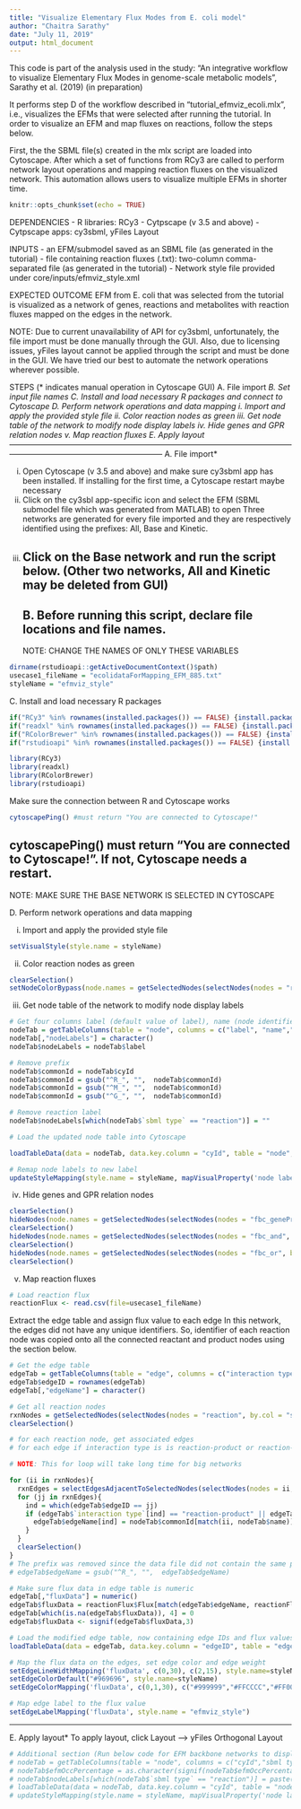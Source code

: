 ```yaml
---
title: "Visualize Elementary Flux Modes from E. coli model"
author: "Chaitra Sarathy"
date: "July 11, 2019"
output: html_document
---
```

This code is part of the analysis used in the study: 
"An integrative workflow to visualize Elementary Flux Modes in genome-scale metabolic models", Sarathy et al. (2019) (in preparation)

It performs step D of the workflow described in "tutorial_efmviz_ecoli.mlx", i.e., visualizes the EFMs that were selected after running the tutorial. In order to visualize an EFM and map fluxes on reactions, follow the steps below.


First, the the SBML file(s) created in the mlx script are loaded into Cytoscape. 
After which a set of functions from RCy3 are called to perform network layout operations and mapping reaction fluxes on the visualized network. 
This automation allows users to visualize multiple EFMs in shorter time. 

```r
knitr::opts_chunk$set(echo = TRUE)
```

DEPENDENCIES
- R libraries: RCy3
- Cytpscape (v 3.5 and above)
- Cytpscape apps: cy3sbml, yFiles Layout

INPUTS
- an EFM/submodel saved as an SBML file (as generated in the tutorial)
- file containing reaction fluxes (.txt): two-column comma-separated file <reaction ID><flux value> (as generated in the tutorial)
- Network style file provided under core/inputs/efmviz_style.xml

EXPECTED OUTCOME
EFM from E. coli that was selected from the tutorial is visualized as a network of genes, reactions and metabolites with reaction fluxes mapped on the edges in the network.

NOTE: Due to current unavailability of API for cy3sbml, unfortunately, the file import must be done manually through the GUI. Also, due to licensing issues, yFiles layout cannot be applied through the script and must be done in the GUI. We have tried our best to automate the network operations wherever possible. 

STEPS (* indicates manual operation in Cytoscape GUI)
A. File import *
B. Set input file names
C. Install and load necessary R packages and connect to Cytoscape
D. Perform network operations and data mapping
  i. Import and apply the provided style file 
  ii. Color reaction nodes as green
  iii. Get node table of the network to modify node display labels 
  iv. Hide genes and GPR relation nodes
   v. Map reaction fluxes
E. Apply layout*
-----------------------------------------------------------------------------------------------------------------------------------------------------------------------
A. File import*

i. Open Cytoscape (v 3.5 and above) and make sure cy3sbml app has been installed. If installing for the first time, a Cytoscape restart maybe necessary
ii. Click on the cy3sbl app-specific icon and select the EFM (SBML submodel file which was generated from MATLAB) to open
Three networks are generated for every file imported and they are respectively identified using the prefixes: All, Base and Kinetic. 
iii. Click on the Base network and run the script below. (Other two networks, All and Kinetic may be deleted from GUI)
-----------------------------------------------------------------------------------------------------------------------------------------------------------------------
B. Before running this script, declare file locations and file names. 
-----------------------------------------------------------------------------------------------------------------------------------------------------------------------
NOTE: CHANGE THE NAMES OF ONLY THESE VARIABLES
```r
dirname(rstudioapi::getActiveDocumentContext()$path)
usecase1_fileName = "ecolidataForMapping_EFM_885.txt"
styleName = "efmviz_style"
```
C. Install and load necessary R packages
```r
if("RCy3" %in% rownames(installed.packages()) == FALSE) {install.packages("RCy3")}
if("readxl" %in% rownames(installed.packages()) == FALSE) {install.packages("readxl")}
if("RColorBrewer" %in% rownames(installed.packages()) == FALSE) {install.packages("RColorBrewer")}
if("rstudioapi" %in% rownames(installed.packages()) == FALSE) {install.packages("rstudioapi")}

library(RCy3)
library(readxl)
library(RColorBrewer)
library(rstudioapi)
```

Make sure the connection between R and Cytoscape works
```r
cytoscapePing() #must return "You are connected to Cytoscape!"
```
cytoscapePing() must return "You are connected to Cytoscape!". If not, Cytoscape needs a restart.
-----------------------------------------------------------------------------------------------------------------------------------------------------------------------
NOTE: MAKE SURE THE BASE NETWORK IS SELECTED IN CYTOSCAPE

D. Perform network operations and data mapping

i. Import and apply the provided style file 
```r
setVisualStyle(style.name = styleName)
```
ii. Color reaction nodes as green
```r
clearSelection()
setNodeColorBypass(node.names = getSelectedNodes(selectNodes(nodes = "reaction", by.col = "sbml type")), new.colors = "#00FF00" )
```
iii. Get node table of the network to modify node display labels 
```r
# Get four columns label (default value of label), name (node identifier), sbml type (for filtering nodes later) and cyId (will be used for assigning identifiers for edges)
nodeTab = getTableColumns(table = "node", columns = c("label", "name","sbml type", "cyId"))
nodeTab[,"nodeLabels"] = character()
nodeTab$nodeLabels = nodeTab$label

# Remove prefix
nodeTab$commonId = nodeTab$cyId
nodeTab$commonId = gsub("^R_", "",  nodeTab$commonId)
nodeTab$commonId = gsub("^M_", "",  nodeTab$commonId)
nodeTab$commonId = gsub("^G_", "",  nodeTab$commonId)

# Remove reaction label
nodeTab$nodeLabels[which(nodeTab$`sbml type` == "reaction")] = ""

# Load the updated node table into Cytoscape 

loadTableData(data = nodeTab, data.key.column = "cyId", table = "node", table.key.column = "cyId")

# Remap node labels to new label
updateStyleMapping(style.name = styleName, mapVisualProperty('node label', 'nodeLabels','p'))
```

iv.  Hide genes and GPR relation nodes

```r
clearSelection()
hideNodes(node.names = getSelectedNodes(selectNodes(nodes = "fbc_geneProduct", by.col = "sbml type")))
clearSelection()
hideNodes(node.names = getSelectedNodes(selectNodes(nodes = "fbc_and", by.col = "sbml type")))
clearSelection()
hideNodes(node.names = getSelectedNodes(selectNodes(nodes = "fbc_or", by.col = "sbml type")))
clearSelection()
```

v. Map reaction fluxes

```r
# Load reaction flux
reactionFlux <- read.csv(file=usecase1_fileName)
```
Extract the edge table and assign flux value to each edge
In this network, the edges did not have any unique identifiers. 
So, identifier of each reaction node was copied onto all the connected reactant and product nodes using the section below.

```r
# Get the edge table
edgeTab = getTableColumns(table = "edge", columns = c("interaction type"))
edgeTab$edgeID = rownames(edgeTab)
edgeTab[,"edgeName"] = character()

# Get all reaction nodes
rxnNodes = getSelectedNodes(selectNodes(nodes = "reaction", by.col = "sbml type"))
clearSelection()

# for each reaction node, get associated edges
# for each edge if interaction type is is reaction-product or reaction-reaction, add the reaction id as edge identifier

# NOTE: This for loop will take long time for big networks    

for (ii in rxnNodes){
  rxnEdges = selectEdgesAdjacentToSelectedNodes(selectNodes(nodes = ii, by.col = "shared name"))$edges
  for (jj in rxnEdges){
    ind = which(edgeTab$edgeID == jj)
    if (edgeTab$`interaction type`[ind] == "reaction-product" || edgeTab$`interaction type`[ind] == "reaction-reactant"){
      edgeTab$edgeName[ind] = nodeTab$commonId[match(ii, nodeTab$name)]
    }
  }
  clearSelection()
}
# The prefix was removed since the data file did not contain the same prefix for reaction IDs 
# edgeTab$edgeName = gsub("^R_", "",  edgeTab$edgeName)

# Make sure flux data in edge table is numeric
edgeTab[,"fluxData"] = numeric()
edgeTab$fluxData = reactionFlux$Flux[match(edgeTab$edgeName, reactionFlux$Reactions)]
edgeTab[which(is.na(edgeTab$fluxData)), 4] = 0
edgeTab$fluxData <- signif(edgeTab$fluxData,3)

# Load the modified edge table, now containing edge IDs and flux values to Cytoscape
loadTableData(data = edgeTab, data.key.column = "edgeID", table = "edge", table.key.column = "SUID")

# Map the flux data on the edges, set edge color and edge weight
setEdgeLineWidthMapping('fluxData', c(0,30), c(2,15), style.name=styleName)
setEdgeColorDefault("#969696", style.name=styleName)
setEdgeColorMapping('fluxData', c(0,1,30), c("#999999","#FFCCCC","#FF0000"), style.name=styleName)

# Map edge label to the flux value
setEdgeLabelMapping('fluxData', style.name = "efmviz_style")
```
-----------------------------------------------------------------------------------------------------------------------------------------------------------------------
E. Apply layout*
To apply layout, click Layout --> yFiles Orthogonal Layout

```r
# Additional section (Run below code for EFM backbone networks to display EFM occurrence % on the reaction nodes)
# nodeTab = getTableColumns(table = "node", columns = c("cyId","sbml type","efmOccPercentage","nodeLabels"))
# nodeTab$efmOccPercentage = as.character(signif(nodeTab$efmOccPercentage, 3))
# nodeTab$nodeLabels[which(nodeTab$`sbml type` == "reaction")] = paste(nodeTab$efmOccPercentage[!is.na(nodeTab$efmOccPercentage)], "%")
# loadTableData(data = nodeTab, data.key.column = "cyId", table = "node", table.key.column = "cyId")
# updateStyleMapping(style.name = styleName, mapVisualProperty('node label', 'nodeLabels','p'))
```